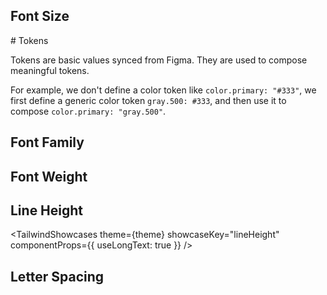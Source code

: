 
## Font Size

<TailwindShowcases theme={theme} showcaseKey="fontSize" /># Tokens

Tokens are basic values synced from Figma. They are used to compose meaningful tokens.

For example, we don't define a color token like `color.primary: "#333"`, we first define a generic color token `gray.500: #333`, and then use it to compose `color.primary: "gray.500"`.

## Font Family

<TailwindShowcases theme={theme} showcaseKey="fontFamily" />

## Font Weight

<TailwindShowcases theme={theme} showcaseKey="fontWeight" />

## Line Height

<TailwindShowcases
  theme={theme}
  showcaseKey="lineHeight"
  componentProps={{ useLongText: true }}
/>

## Letter Spacing

<TailwindShowcases theme={theme} showcaseKey="letterSpacing" />
